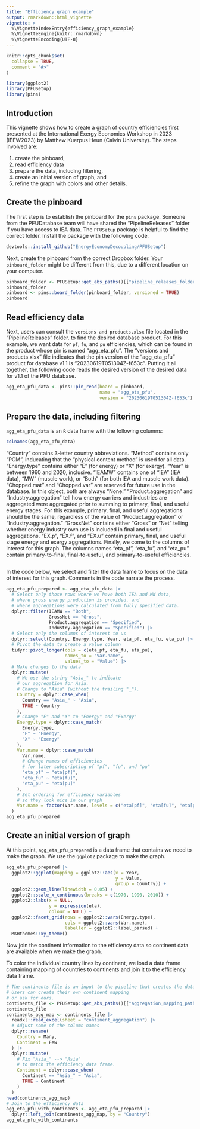 ```yaml
---
title: "Efficiency graph example"
output: rmarkdown::html_vignette
vignette: >
  %\VignetteIndexEntry{efficiency_graph_example}
  %\VignetteEngine{knitr::rmarkdown}
  %\VignetteEncoding{UTF-8}
---
```


```r
knitr::opts_chunk$set(
  collapse = TRUE,
  comment = "#>"
)
```

```r
library(ggplot2)
library(PFUSetup)
library(pins)
```


## Introduction

This vignette shows how to create a graph of country efficiencies first presented 
at the International Exergy Economics Workshop in 2023 (IEEW2023) 
by Matthew Kuerpus Heun (Calvin University). 
The steps involved are:

1. create the pinboard,
2. read efficiency data
3. prepare the data, including filtering, 
4. create an initial version of graph, and
5. refine the graph with colors and other details.


## Create the pinboard

The first step is to establish the pinboard for the `pins` package.
Someone from the PFUDatabase team will have shared the "PipelineReleases"
folder if you have access to IEA data. 
The `PFUSetup` package is helpful to find the correct folder.
Install the package with the following code.

```r
devtools::install_github("EnergyEconomyDecoupling/PFUSetup")
```

Next, create the pinboard from the correct Dropbox folder.
Your `pinboard_folder` might be different from this, 
due to a different location on your computer.

```r
pinboard_folder <- PFUSetup::get_abs_paths()[["pipeline_releases_folder"]]
pinboard_folder
pinboard <- pins::board_folder(pinboard_folder, versioned = TRUE)
pinboard
```


## Read efficiency data

Next, users can consult the `versions and products.xlsx` file
located in the "PipelineReleases" folder.
to find the desired database product.
For this example, 
we want data for `pf`, `fu`, and `pu` efficiencies, 
which can be found in the product whose pin is named "agg_eta_pfu".
The "versions and products.xlsx" file indicates that
the pin version of the "agg_eta_pfu" product for database v1.1 is
"20230619T051304Z-f653c".
Putting it all together, 
the following code reads the desired version of the desired data 
for v1.1 of the PFU database.

```r
agg_eta_pfu_data <- pins::pin_read(board = pinboard,
                                   name = "agg_eta_pfu",
                                   version = "20230619T051304Z-f653c")
```


## Prepare the data, including filtering

`agg_eta_pfu_data` is an `R` data frame with the following columns:

```r
colnames(agg_eta_pfu_data)
```

"Country" contains 3-letter country abbreviations.
"Method" contains only "PCM", inducating that the
"physical content method" is used for all data.
"Energy.type" contains either "E" (for energy) or "X" (for exergy).
"Year" is between 1960 and 2020, inclusive.
"IEAMW" contains one of "IEA" (IEA data), 
"MW" (muscle work), or "Both" (for both IEA and muscle work data).
"Chopped.mat" and "Chopped.var" are reserved for future use in the database.
In this object, both are always "None."
"Product.aggregation" and "Industry.aggregation" 
tell how energy carriers and industries 
are aggregated were aggregated prior to 
summing to primary, final, and useful energy stages.
For this example, primary, final, and useful aggregations should be 
the same, regardless of the value of 
"Product.aggregation" or "Industry.aggregation." 
"GrossNet" contains either "Gross" or "Net"
telling whether energy industry own use is included in 
final and useful aggregations.
"EX.p", "EX.f", and "EX.u" contain primary, final, and useful stage 
energy and exergy aggregations. 
Finally, we come to the columns of interest for this graph.
The columns names "eta_pf", "eta_fu", and "eta_pu" contain
primary-to-final, final-to-useful, and primary-to-useful efficiencies.


```r
```

In the code below, we select and filter the data frame
to focus on the data of interest for this graph.
Comments in the code narrate the process.

```r
agg_eta_pfu_prepared <- agg_eta_pfu_data |> 
  # Select only those rows where we have both IEA and MW data, 
  # where gross energy production is provided, and
  # where aggregations were calculated from fully specified data.
  dplyr::filter(IEAMW == "Both",
                GrossNet == "Gross", 
                Product.aggregation == "Specified",
                Industry.aggregation == "Specified") |> 
  # Select only the columns of interest to us
  dplyr::select(Country, Energy.type, Year, eta_pf, eta_fu, eta_pu) |> 
  # Pivot the data to create a value column
  tidyr::pivot_longer(cols = c(eta_pf, eta_fu, eta_pu),
                      names_to = "Var.name",
                      values_to = "Value") |>
  # Make changes to the data
  dplyr::mutate(
    # We use the string "Asia_" to indicate
    # our aggregation for Asia.
    # Change to "Asia" (without the trailing "_").
    Country = dplyr::case_when(
      Country == "Asia_" ~ "Asia",
      TRUE ~ Country
    ),
    # Change "E" and "X" to "Energy" and "Exergy"
    Energy.type = dplyr::case_match(
      Energy.type,
      "E" ~ "Energy",
      "X" ~ "Exergy"
    ),
    Var.name = dplyr::case_match(
      Var.name,
      # Change names of efficiencies
      # for later subscripting of "pf", "fu", and "pu"
      "eta_pf" ~ "eta[pf]",
      "eta_fu" ~ "eta[fu]",
      "eta_pu" ~ "eta[pu]"
    ),
    # Set ordering for efficiency variables
    # so they look nice in our graph
    Var.name = factor(Var.name, levels = c("eta[pf]", "eta[fu]", "eta[pu]"))
  )
agg_eta_pfu_prepared
```



## Create an initial version of graph

At this point, 
`agg_eta_pfu_prepared` is a data frame that contains
we need to make the graph.
We use the `ggplot2` package to make the graph.

```r
agg_eta_pfu_prepared |> 
  ggplot2::ggplot(mapping = ggplot2::aes(x = Year,
                                         y = Value,
                                         group = Country)) +
  ggplot2::geom_line(linewidth = 0.05) +
  ggplot2::scale_x_continuous(breaks = c(1970, 1990, 2010)) +
  ggplot2::labs(x = NULL,
                y = expression(eta),
                colour = NULL) +
  ggplot2::facet_grid(rows = ggplot2::vars(Energy.type),
                      cols = ggplot2::vars(Var.name),
                      labeller = ggplot2::label_parsed) +
  MKHthemes::xy_theme()
```




Now join the continent information to the 
efficiency data so continent data are available
when we make the graph.





To color the individual country lines by continent,
we load a data frame containing mapping of 
countries to continents and 
join it to the efficiency data frame.





```r
# The continents file is an input to the pipeline that creates the database.
# Users can create their own continent mapping
# or ask for ours.
continents_file <- PFUSetup::get_abs_paths()[["aggregation_mapping_path"]]
continents_file
continents_agg_map <- continents_file |>
  readxl::read_excel(sheet = "continent_aggregation") |>
  # Adjust some of the column names
  dplyr::rename(
    Country = Many,
    Continent = Few
  ) |>
  dplyr::mutate(
    # Fix "Asia_" --> "Asia"
    # to match the efficiency data frame.
    Continent = dplyr::case_when(
      Continent == "Asia_" ~ "Asia",
      TRUE ~ Continent
    )
  )
head(continents_agg_map)
# Join to the efficiency data
agg_eta_pfu_with_continents <- agg_eta_pfu_prepared |>
  dplyr::left_join(continents_agg_map, by = "Country")
agg_eta_pfu_with_continents
```
